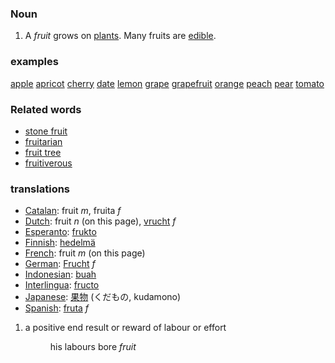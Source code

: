 ===Noun===
#A ''fruit'' grows on [[plant|plants]]. Many fruits are [[edible]].

===examples===
[[Apple|apple]]
[[apricot]]
[[cherry]]
[[date]]
[[lemon]]
[[grape]]
[[grapefruit]]
[[orange]]
[[peach]]
[[pear]]
[[tomato]]

===Related words===
*[[stone fruit]]
*[[fruitarian]]
*[[fruit tree]]
*[[fruitiverous]]

===translations===
*[[Catalan]]: fruit ''m'', fruita ''f''
*[[Dutch]]: fruit ''n'' (on this page), [[vrucht]] ''f''
*[[Esperanto]]: [[frukto]]
*[[Finnish]]: [[hedelmä]]
*[[French]]: fruit ''m'' (on this page)
*[[German]]: [[Frucht]] ''f''
*[[Indonesian]]: [[buah]]
*[[Interlingua]]: [[fructo]]
*[[Japanese]]: [[果物]] (くだもの, kudamono)
*[[Spanish]]: [[fruta]] ''f''

# a positive end result or reward of labour or effort
#:his labours bore ''fruit''
